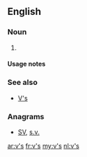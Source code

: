 ==English==

===Noun===
{{head|en|plural}}

# {{plural of|v|lang=en}}

====Usage notes====
{{U:en:plurals of letters}}

===See also===
* [[V's]]

===Anagrams===
* [[SV#English|SV]], [[s.v.#English|s.v.]]

[[ar:v's]]
[[fr:v's]]
[[my:v's]]
[[nl:v's]]